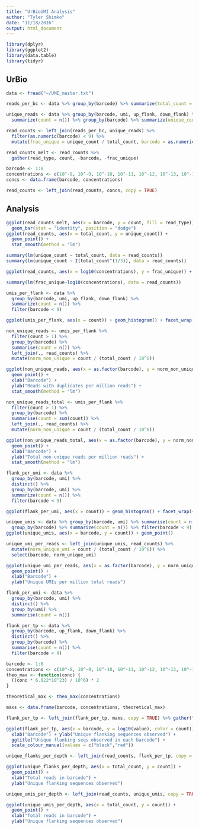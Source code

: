 ```yaml
---
title: "UrBioUMI Analysis"
author: "Tyler Shimko"
date: "11/18/2016"
output: html_document
---
```


```r
library(dplyr)
library(ggplot2)
library(data.table)
library(tidyr)
```

## UrBio

```r
data <- fread("~/UMI_master.txt")

reads_per_bc <- data %>% group_by(barcode) %>% summarize(total_count = n())

unique_reads <- data %>% group_by(barcode, umi, up_flank, down_flank) %>%
  summarize(count = n()) %>% group_by(barcode) %>% summarize(unique_count = n())

read_counts <- left_join(reads_per_bc, unique_reads) %>%
  filter(as.numeric(barcode) < 9) %>%
  mutate(frac_unique = unique_count / total_count, barcode = as.numeric(barcode))

read_counts_melt <- read_counts %>%
  gather(read_type, count, -barcode, -frac_unique)

barcode <- 1:8
concentrations <- c(10^-8, 10^-9, 10^-10, 10^-11, 10^-12, 10^-13, 10^-14, 10^-15)
concs <- data.frame(barcode, concentrations)

read_counts <- left_join(read_counts, concs, copy = TRUE)
```

## Analysis

```r
ggplot(read_counts_melt, aes(x = barcode, y = count, fill = read_type)) +
  geom_bar(stat = "identity", position = "dodge")
ggplot(read_counts, aes(x = total_count, y = unique_count)) +
  geom_point() +
  stat_smooth(method = "lm")
```
```r
summary(lm(unique_count ~ total_count, data = read_counts))
summary(lm(unique_count ~ I(total_count^(1/3)), data = read_counts))
```

```r
ggplot(read_counts, aes(x = log10(concentrations), y = frac_unique)) + geom_point()
```

```r
summary(lm(frac_unique~log10(concentrations), data = read_counts))
```

```r
umis_per_flank <- data %>%
  group_by(barcode, umi, up_flank, down_flank) %>%
  summarize(count = n()) %>% 
  filter(barcode < 9)

ggplot(umis_per_flank, aes(x = count)) + geom_histogram() + facet_wrap(~barcode, nrow = 2)

non_unique_reads <- umis_per_flank %>%
  filter(count > 1) %>%
  group_by(barcode) %>%
  summarise(count = n()) %>% 
  left_join(., read_counts) %>% 
  mutate(norm_non_unique = count / (total_count / 10^6))

ggplot(non_unique_reads, aes(x = as.factor(barcode), y = norm_non_unique)) +
  geom_point() +
  xlab("Barcode") +
  ylab("Reads with duplicates per million reads") +
  stat_smooth(method = "lm")

non_unique_reads_total <- umis_per_flank %>%
  filter(count > 1) %>%
  group_by(barcode) %>%
  summarise(count = sum(count)) %>% 
  left_join(., read_counts) %>% 
  mutate(norm_non_unique = count / (total_count / 10^6))

ggplot(non_unique_reads_total, aes(x = as.factor(barcode), y = norm_non_unique)) +
  geom_point() +
  xlab("Barcode") +
  ylab("Total non-unique reads per million reads") +
  stat_smooth(method = "lm")
```

```r
flank_per_umi <- data %>%
  group_by(barcode, umi) %>%
  distinct() %>%
  group_by(barcode, umi) %>% 
  summarize(count = n()) %>% 
  filter(barcode < 9)

ggplot(flank_per_umi, aes(x = count)) + geom_histogram() + facet_wrap(~barcode, nrow = 2)
```

```r
unique_umis <- data %>% group_by(barcode, umi) %>% summarise(count = n()) %>% 
  group_by(barcode) %>% summarize(count = n()) %>% filter(barcode < 9)
ggplot(unique_umis, aes(x = barcode, y = count)) + geom_point()

unique_umi_per_reads <- left_join(unique_umis, read_counts) %>%
  mutate(norm_unique_umi = count / (total_count / 10^6)) %>%
  select(barcode, norm_unique_umi)

ggplot(unique_umi_per_reads, aes(x = as.factor(barcode), y = norm_unique_umi)) +
  geom_point() +
  xlab("Barcode") +
  ylab("Unique UMIs per million total reads")
```

```r
flank_per_umi <- data %>%
  group_by(barcode, umi) %>%
  distinct() %>%
  group_by(umi) %>% 
  summarise(count = n())

flank_per_tp <- data %>%
  group_by(barcode, up_flank, down_flank) %>%
  distinct() %>%
  group_by(barcode) %>% 
  summarise(count = n()) %>%
  filter(barcode < 9)

barcode <- 1:8
concentrations <- c(10^-8, 10^-9, 10^-10, 10^-11, 10^-12, 10^-13, 10^-14, 10^-15)
theo_max <- function(conc) {
  ((conc * 6.022*10^23) / 10^6) * 2
}

theoretical_max <- theo_max(concentrations)

maxs <- data.frame(barcode, concentrations, theoretical_max)

flank_per_tp <- left_join(flank_per_tp, maxs, copy = TRUE) %>% gather("count", "value", count, theoretical_max)

ggplot(flank_per_tp, aes(x = barcode, y = log10(value), color = count)) + geom_point() +
  xlab("Barcode") + ylab("Unique flanking sequences observed") +
  ggtitle("Unique flanking seqs observed in each barcode") +
  scale_colour_manual(values = c("black","red"))

unique_flanks_per_depth <- left_join(read_counts, flank_per_tp, copy = TRUE)

ggplot(unique_flanks_per_depth, aes(x = total_count, y = count)) +
  geom_point() +
  xlab("Total reads in barcode") +
  ylab("Unique flanking sequences observed")

unique_umis_per_depth <- left_join(read_counts, unique_umis, copy = TRUE)

ggplot(unique_umis_per_depth, aes(x = total_count, y = count)) +
  geom_point() +
  xlab("Total reads in barcode") +
  ylab("Unique flanking sequences observed")
```


